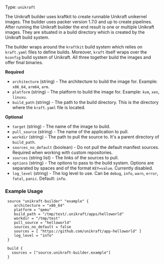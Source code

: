 Type: `unikraft`

The Unikraft builder uses kraftkit to create runnable Unikraft unikernel images.
The builder uses packer version 1.7.0 and up to create pipelines.
After running the Unikraft builder the end result is one or multiple Unikraft images.
They are situated in a build directory which is created by the Unikraft build system.

The builder wraps around the `kraftkit` build system which relies on `kraft.yaml` files to define builds.
Moreover, `kraft` itself wraps over the `kconfig` build system of Unikraft.
All three together build the images and offer final binaries.

**Required**

- `architecture` (string) - The architecture to build the image for. Example: `x86_64`, `arm64`, `arm`.
- `platform` (string) - The platform to build the image for. Example: `kvm`, `xen`, `linuxu`.
- `build_path` (string) - The path to the build directory. This is the directory where the `kraft.yaml` file is located.

**Optional**

- `target` (string) - The name of the image to build.
- `pull_source` (string) - The name of the application to pull.
- `workdir` (string) - The path to pull the source to. It's a parent directory of `build_path`.
- `sources_no_default` (boolean) - Do not pull the default manifest sources. Required when working with custom repositories.
- `sources` (string list) - The links of the sources to pull.
- `options` (string) - The options to pass to the build system. Options are separated by spaces and of the format `KEY=value`. Currently disabled.
- `log_level` (string) - The log level to use. Can be `debug`, `info`, `warn`, `error`, `fatal`, `panic`. Default: `info`.

### Example Usage


```hcl
 source "unikraft-builder" "example" {
    architecture = "x86_64"
    platform = "qemu"
    build_path = "/tmp/test/.unikraft/apps/helloworld"
    workdir = "/tmp/test"
    pull_source = "helloworld"
    sources_no_default = false
    sources = [ "https://github.com/unikraft/app-helloworld" ]
    log_level = "info"
 }

 build {
   sources = ["source.unikraft-builder.example"]
 }
```

